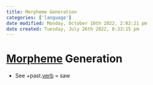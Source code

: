 ```yaml
---
title: Morpheme Generation
categories: ['language']
date modified: Monday, October 10th 2022, 2:02:21 pm
date created: Tuesday, July 26th 2022, 8:33:15 pm
---
```


# [Morpheme](Morpheme.qmd) Generation
- See +past.[verb](Verb.qmd) = saw



